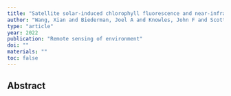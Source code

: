 ```yaml
---
title: "Satellite solar-induced chlorophyll fluorescence and near-infrared reflectance capture complementary aspects of dryland vegetation productivity dynamics"
author: "Wang, Xian and Biederman, Joel A and Knowles, John F and Scott, Russell L and Turner, Alexander J and Dannenberg, Matthew P and Kohler, Philipp and Frankenberg, Christian and Litvak, Marcy E and Flerchinger, Gerald N and others"
type: "article"
year: 2022
publication: "Remote sensing of environment"
doi: ""
materials: ""
toc: false
---
```


## Abstract

